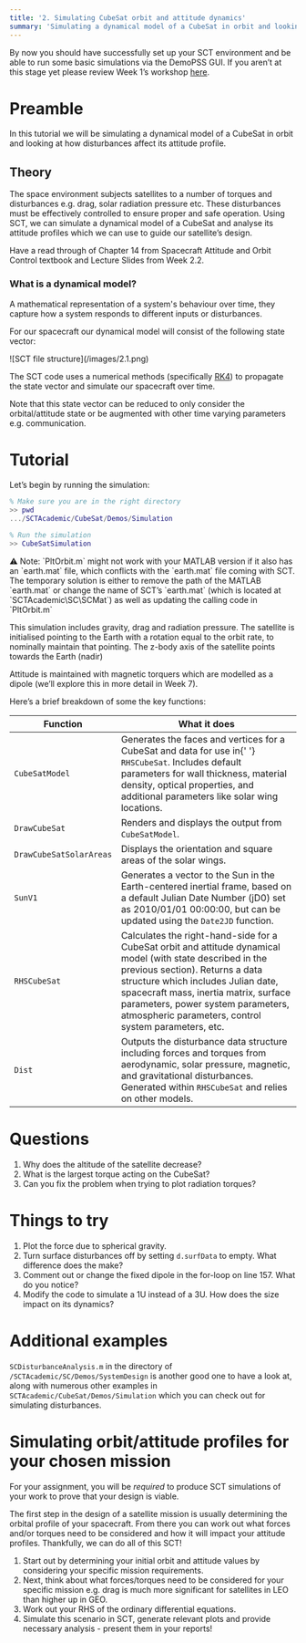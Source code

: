 ```yaml
---
title: '2. Simulating CubeSat orbit and attitude dynamics'
summary: 'Simulating a dynamical model of a CubeSat in orbit and looking at how disturbances affect its attitude profile'
---
```


By now you should have successfully set up your SCT environment and be able to run some basic simulations via the DemoPSS GUI. If you aren’t at this stage yet please review Week 1’s workshop [here](https://aero9610.vercel.app/tutorial/week1).

# Preamble

In this tutorial we will be simulating a dynamical model of a CubeSat in orbit and looking at how disturbances affect its attitude profile.

## Theory

The space environment subjects satellites to a number of torques and disturbances e.g. drag, solar radiation pressure etc. These disturbances must be effectively controlled to ensure proper and safe operation. Using SCT, we can simulate a dynamical model of a CubeSat and analyse its attitude profiles which we can use to guide our satellite’s design.

Have a read through of Chapter 14 from Spacecraft Attitude and Orbit Control textbook and Lecture Slides from Week 2.2.

### What is a dynamical model?

A mathematical representation of a system's behaviour over time, they capture how a system responds to different inputs or disturbances.

For our spacecraft our dynamical model will consist of the following state vector:

<aside className='flex justify-center'>
  ![SCT file structure](/images/2.1.png)
</aside>

The SCT code uses a numerical methods (specifically [RK4](https://en.wikipedia.org/wiki/Runge%E2%80%93Kutta_methods)) to propagate the state vector and simulate our spacecraft over time.

Note that this state vector can be reduced to only consider the orbital/attitude state or be augmented with other time varying parameters e.g. communication.

# Tutorial

Let’s begin by running the simulation:

```matlab
% Make sure you are in the right directory
>> pwd
.../SCTAcademic/CubeSat/Demos/Simulation

% Run the simulation
>> CubeSatSimulation
```

<aside className='bg-pink-100 rounded-md p-2 pl-4 mt-8'>
  ⚠️ Note: `PltOrbit.m` might not work with your MATLAB version if it also has
  an `earth.mat` file, which conflicts with the `earth.mat` file coming with
  SCT. The temporary solution is either to remove the path of the MATLAB
  `earth.mat` or change the name of SCT’s `earth.mat` (which is located at
  `SCTAcademic\SC\SCMat`) as well as updating the calling code in `PltOrbit.m`
</aside>

This simulation includes gravity, drag and radiation pressure. The satellite is initialised pointing to the Earth with a rotation equal to the orbit rate, to nominally maintain that pointing. The z-body axis of the satellite points towards the Earth (nadir)

Attitude is maintained with magnetic torquers which are modelled as a dipole (we’ll explore this in more detail in Week 7).

Here’s a brief breakdown of some the key functions:

<table className='mt-8'>
  <thead>
    <tr>
      <th>Function</th>
      <th>What it does</th>
    </tr>
  </thead>
  <tbody>
    <tr>
      <td>
        <code>CubeSatModel</code>
      </td>
      <td>
        Generates the faces and vertices for a CubeSat and data for use in{' '}
        <code>RHSCubeSat</code>. Includes default parameters for wall thickness,
        material density, optical properties, and additional parameters like
        solar wing locations.
      </td>
    </tr>
    <tr>
      <td>
        <code>DrawCubeSat</code>
      </td>
      <td>
        Renders and displays the output from <code>CubeSatModel</code>.
      </td>
    </tr>
    <tr>
      <td className='pr-4'>
        <code>DrawCubeSatSolarAreas</code>
      </td>
      <td>Displays the orientation and square areas of the solar wings.</td>
    </tr>
    <tr>
      <td>
        <code>SunV1</code>
      </td>
      <td>
        Generates a vector to the Sun in the Earth-centered inertial frame,
        based on a default Julian Date Number (jD0) set as 2010/01/01 00:00:00,
        but can be updated using the <code>Date2JD</code> function.
      </td>
    </tr>
    <tr>
      <td>
        <code>RHSCubeSat</code>
      </td>
      <td>
        Calculates the right-hand-side for a CubeSat orbit and attitude
        dynamical model (with state described in the previous section). Returns
        a data structure which includes Julian date, spacecraft mass, inertia
        matrix, surface parameters, power system parameters, atmospheric
        parameters, control system parameters, etc.
      </td>
    </tr>
    <tr>
      <td>
        <code>Dist</code>
      </td>
      <td>
        Outputs the disturbance data structure including forces and torques from
        aerodynamic, solar pressure, magnetic, and gravitational disturbances.
        Generated within <code>RHSCubeSat</code> and relies on other models.
      </td>
    </tr>
  </tbody>
</table>

# Questions

1. Why does the altitude of the satellite decrease?
2. What is the largest torque acting on the CubeSat?
3. Can you fix the problem when trying to plot radiation torques?

# Things to try

1. Plot the force due to spherical gravity.
2. Turn surface disturbances off by setting `d.surfData` to empty. What difference does the make?
3. Comment out or change the fixed dipole in the for-loop on line 157. What do you notice?
4. Modify the code to simulate a 1U instead of a 3U. How does the size impact on its dynamics?

# Additional examples

`SCDisturbanceAnalysis.m` in the directory of `/SCTAcademic/SC/Demos/SystemDesign` is another good one to have a look at, along with numerous other examples in `SCTAcademic/CubeSat/Demos/Simulation` which you can check out for simulating disturbances.

# Simulating orbit/attitude profiles for your chosen mission

For your assignment, you will be _required_ to produce SCT simulations of your work to prove that your design is viable.

The first step in the design of a satellite mission is usually determining the orbital profile of your spacecraft. From there you can work out what forces and/or torques need to be considered and how it will impact your attitude profiles. Thankfully, we can do all of this SCT!

1. Start out by determining your initial orbit and attitude values by considering your specific mission requirements.
2. Next, think about what forces/torques need to be considered for your specific mission e.g. drag is much more significant for satellites in LEO than higher up in GEO.
3. Work out your RHS of the ordinary differential equations.
4. Simulate this scenario in SCT, generate relevant plots and provide necessary analysis - present them in your reports!
